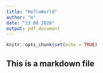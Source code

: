 ```yaml
---
title: "HelloWorld"
author: "m"
date: "23 08 2020"
output: pdf_document
---
```


```r
knitr::opts_chunk$set(echo = TRUE)
```
## This is a markdown file